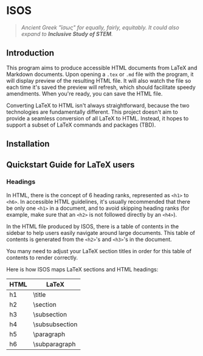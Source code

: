 # ISOS

> _Ancient Greek "ἴσως" for equally, fairly, equitably. It could also expand to **Inclusive Study of STEM**._

## Introduction

This program aims to produce accessible HTML documents from LaTeX and Markdown documents. Upon opening a `.tex` or `.md` file with the program, it will display preview of the resulting HTML file. It will also watch the file so each time it's saved the preview will refresh, which should facilitate speedy amendments. When you're ready, you can save the HTML file.

Converting LaTeX to HTML isn't always straightforward, because the two technologies are fundamentally different. This project doesn't aim to provide a seamless conversion of all LaTeX to HTML. Instead, it hopes to support a subset of LaTeX commands and packages (TBD).

## Installation

<Downloads />

## Quickstart Guide for LaTeX users

### Headings

In HTML, there is the concept of 6 heading ranks, represented as `<h1>` to `<h6>`. In accessible HTML guidelines, it's usually recommended that there be only one `<h1>` in a document, and to avoid skipping heading ranks (for example, make sure that an `<h2>` is not followed directly by an `<h4>`).

In the HTML file produced by ISOS, there is a table of contents in the sidebar to help users easily navigate around large documents. This table of contents is generated from the `<h2>`'s and `<h3>`'s in the document.

You many need to adjust your LaTeX section titles in order for this table of contents to render correctly.

Here is how ISOS maps LaTeX sections and HTML headings:

| HTML | LaTeX          |
| ---- | -------------- |
| h1   | \title         |
| h2   | \section       |
| h3   | \subsection    |
| h4   | \subsubsection |
| h5   | \paragraph     |
| h6   | \subparagraph  |
